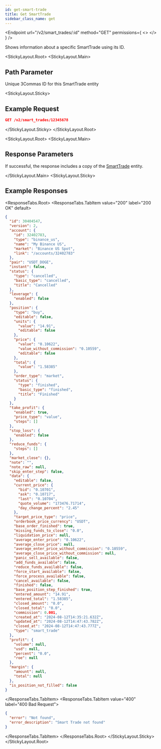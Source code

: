 ```yaml
---
id: get-smart-trade
title: Get SmartTrade
sidebar_class_name: get
---
```



<Endpoint
  url="/v2/smart_trades/:id"
  method="GET"
  permissions={
    <>
      <Permission title="Permission" description="SMART_TRADES_READ" />
      <Permission title="Security" description="SIGNED" />
    </>
  }
/>

Shows information about a specific SmartTrade using its ID.

<Separator />

<StickyLayout.Root>
<StickyLayout.Main>
## Path Parameter
<ApiParam name='id' type='integer' id="id" required>
   Unique 3Commas ID for this SmartTrade entity
</ApiParam>
</StickyLayout.Main>

<StickyLayout.Sticky>
## Example Request

```json
GET /v2/smart_trades/12345678
```
</StickyLayout.Sticky>
</StickyLayout.Root>

<StickyLayout.Root>
<StickyLayout.Main>

## Response Parameters
 If successful, the response includes a copy of the [SmartTrade](/smart-trade/0_smart_trade_entity.mdx) entity.

</StickyLayout.Main>
<StickyLayout.Sticky>
## Example Responses
<ResponseTabs.Root>
<ResponseTabs.TabItem value="200" label="200 OK" default>

```json
{
  "id": 30404547,
  "version": 2,
  "account": {
    "id": 32402783,
    "type": "binance_us",
    "name": "My Binance US",
    "market": "Binance US Spot",
    "link": "/accounts/32402783"
  },
  "pair": "USDT_DOGE",
  "instant": false,
  "status": {
    "type": "cancelled",
    "basic_type": "cancelled",
    "title": "Cancelled"
  },
  "leverage": {
    "enabled": false
  },
  "position": {
    "type": "buy",
    "editable": false,
    "units": {
      "value": "14.91",
      "editable": false
    },
    "price": {
      "value": "0.10622",
      "value_without_commission": "0.10559",
      "editable": false
    },
    "total": {
      "value": "1.58385"
    },
    "order_type": "market",
    "status": {
      "type": "finished",
      "basic_type": "finished",
      "title": "Finished"
    }
  },
  "take_profit": {
    "enabled": true,
    "price_type": "value",
    "steps": []
  },
  "stop_loss": {
    "enabled": false
  },
  "reduce_funds": {
    "steps": []
  },
  "market_close": {},
  "note": "",
  "note_raw": null,
  "skip_enter_step": false,
  "data": {
    "editable": false,
    "current_price": {
      "bid": "0.10701",
      "ask": "0.10717",
      "last": "0.10704",
      "quote_volume": "173476.71714",
      "day_change_percent": "2.45"
    },
    "target_price_type": "price",
    "orderbook_price_currency": "USDT",
    "base_order_finished": true,
    "missing_funds_to_close": "0.0",
    "liquidation_price": null,
    "average_enter_price": "0.10622",
    "average_close_price": null,
    "average_enter_price_without_commission": "0.10559",
    "average_close_price_without_commission": null,
    "panic_sell_available": false,
    "add_funds_available": false,
    "reduce_funds_available": false,
    "force_start_available": false,
    "force_process_available": false,
    "cancel_available": false,
    "finished": false,
    "base_position_step_finished": true,
    "entered_amount": "14.91",
    "entered_total": "1.58385",
    "closed_amount": "0.0",
    "closed_total": "0.0",
    "commission": 0.001,
    "created_at": "2024-08-12T14:35:21.632Z",
    "updated_at": "2024-08-12T14:47:43.782Z",
    "closed_at": "2024-08-12T14:47:43.777Z",
    "type": "smart_trade"
  },
  "profit": {
    "volume": null,
    "usd": null,
    "percent": "0.0",
    "roe": null
  },
  "margin": {
    "amount": null,
    "total": null
  },
  "is_position_not_filled": false
}
```
</ResponseTabs.TabItem>
<ResponseTabs.TabItem value="400" label="400 Bad Request">
```json
{
  "error": "Not found",
  "error_description": "Smart Trade not found"
}
```
</ResponseTabs.TabItem>
</ResponseTabs.Root>
</StickyLayout.Sticky>
</StickyLayout.Root>